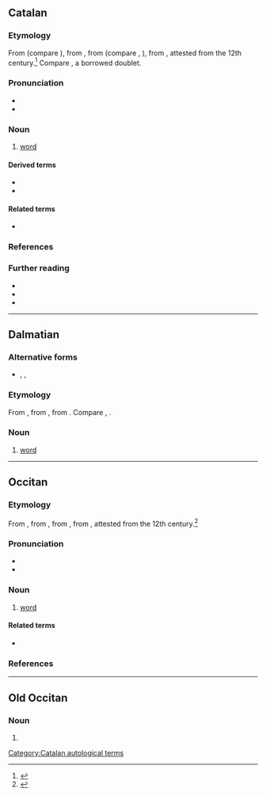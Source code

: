 ==Catalan==

===Etymology===
From {{inh|ca|pro|paraulla}} (compare {{cog|oc|paraula}}), from {{inh|ca|LL.|-}}, from {{inh|ca|la|parabola||comparison; later, speech}} (compare {{cog|fr|parole}}, {{cog|es|palabra}}), from {{der|ca|grc|παραβολή}}, attested from the 12th century.<ref>{{R:GDLC}}</ref> Compare {{doublet|ca|notext=1|paràbola}}, a borrowed doublet.

===Pronunciation===
* {{ca-IPA}}
* {{audio|ca|LL-Q7026 (cat)-Unjoanqualsevol-paraula.wav|Audio}}

===Noun===
{{ca-noun|f}}

# [[word]]
#: {{syn|ca|mot}}

====Derived terms====
* {{l|ca|donar la paraula}}
* {{l|ca|joc de paraules}}

====Related terms====
* {{l|ca|parlar}}

===References===
<references/>

===Further reading===
* {{R:IEC2}}
* {{R:DNV}}
* {{R:DCVB}}

[[Category:Catalan autological terms]]

----

==Dalmatian==

===Alternative forms===
* {{l|dlm|palaura}}, {{l|dlm|paraura}}, {{l|dlm|palaula}}

===Etymology===
From {{inh|dlm|LL.|-}}, from {{inh|dlm|la|parabola}}, from {{der|dlm|grc|παραβολή||comparison; parable}}. Compare {{cog|es|palabra}}, {{cog|it|parola}}.

===Noun===
{{head|dlm|noun|g=f}}

# [[word]]

----

==Occitan==

===Etymology===
From {{inh|oc|pro|paraulla}}, from {{inh|oc|LL.|-}}, from {{inh|oc|la|parabola}}, from {{der|oc|grc|παραβολή}}, attested from the 12th century.<ref>{{R:DGLO|433}}</ref>

===Pronunciation===
* {{IPA|oc|/paˈɾawlo/}}
* {{audio|oc|LL-Q14185 (oci)-Davidgrosclaude-paraula.wav|Audio (Béarn)}}

===Noun===
{{oc-noun|f}}

# [[word]]

====Related terms====
* {{l|oc|parlar}}

===References===
<references/>

----

==Old Occitan==

===Noun===
{{pro-noun|f}}

# {{alternative form of|pro|paraulla}}